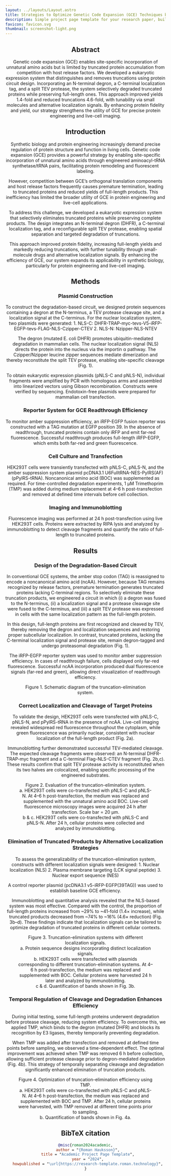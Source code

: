 ```yaml
---
layout: ../layouts/Layout.astro
title: Strategies to Optimize Genetic Code Expansion (GCE) Techniques by Reducing Truncated Protein Production
description: Simple project page template for your research paper, built with Astro and Tailwind CSS
favicon: favicon.svg
thumbnail: screenshot-light.png
---
```







<Header
  title={frontmatter.title}
  authors={[
    {
      name: "Linlin Li",
      url: "https://linlinbio.github.io",
      institution: "Wuhan University",
    },
    {
      name: "Miao Yu",
      institution: "Wuhan University",
      notes: ["*"],
    },
  ]}
  conference="Sep 2024 – Jun 2025"
  />


<HighlightedSection class="text-justify">

## Abstract

<section class="text-justify">
  Genetic code expansion (GCE) enables site-specific incorporation of unnatural amino acids but is limited by truncated protein accumulation from competition with host release factors. We developed a eukaryotic expression system that distinguishes and removes truncations using protein circuit design. Incorporating an N-terminal degron, a C-terminal localization tag, and a split TEV protease, the system selectively degraded truncated proteins while preserving full-length ones. This approach improved yields 1.4-fold and reduced truncations 4.6-fold, with tunability via small molecules and alternative localization signals. By enhancing protein fidelity and yield, our strategy strengthens the utility of GCE for precise protein engineering and live-cell imaging.
</section>

</HighlightedSection>


## Introduction

<section class="text-justify">
  Synthetic biology and protein engineering increasingly demand precise regulation of protein structure and function in living cells. Genetic code expansion (GCE) provides a powerful strategy by enabling site-specific incorporation of unnatural amino acids through engineered aminoacyl-tRNA synthetase/tRNA pairs, facilitating protein remodeling and fluorescent labeling.
  <p class="mt-4">
    However, competition between GCE’s orthogonal translation components and host release factors frequently causes premature termination, leading to truncated proteins and reduced yields of full-length products. This inefficiency has limited the broader utility of GCE in protein engineering and live-cell applications.
  </p>
  <p class="mt-4">
    To address this challenge, we developed a eukaryotic expression system that selectively eliminates truncated proteins while preserving complete products. The design integrates an N-terminal degron (DHFR), a C-terminal localization tag, and a reconfigurable split TEV protease, enabling spatial separation and targeted degradation of truncations.
  </p>
  <p class="mt-4">
    This approach improved protein fidelity, increasing full-length yields and markedly reducing truncations, with further tunability through small-molecule drugs and alternative localization signals. By enhancing the efficiency of GCE, our system expands its applicability in synthetic biology, particularly for protein engineering and live-cell imaging.
  </p>
</section>


<HighlightedSection class="text-justify">

## Methods
### Plasmid Construction
<section class="text-justify">
  To construct the degradation-based circuit, we designed protein sequences containing a degron at the N-terminus, a TEV protease cleavage site, and a localization signal at the C-terminus. For the nuclear localization system, two plasmids were generated:
  1. NLS-C: DHFR-TRAP-myc-tevs-V5-iRFP-EGFP-tevs-FLAG-NLS-Czipper-CTEV
  2. NLS-N: Nzipper-NLS-NTEV
  <p class="mt-4">
    The degron (mutated E. coli DHFR) promotes ubiquitin-mediated degradation in mammalian cells. The nuclear localization signal (NLS) directs the protein into the nucleus via the importin α pathway. The Czipper/Nzipper leucine zipper sequences mediate dimerization and thereby reconstitute the split TEV protease, enabling site-specific cleavage (Fig. 1).
  </p>
  <p class="mt-4">
    To obtain eukaryotic expression plasmids (pNLS-C and pNLS-N), individual fragments were amplified by PCR with homologous arms and assembled into linearized vectors using Gibson recombination. Constructs were verified by sequencing. Endotoxin-free plasmids were prepared for mammalian cell transfection.
  </p>
</section>

### Reporter System for GCE Readthrough Efficiency

<section class="text-justify">
  To monitor amber suppression efficiency, an iRFP-EGFP fusion reporter was constructed with a TAG mutation at EGFP position 39. In the absence of readthrough, truncated proteins contain only iRFP and emit far-red fluorescence. Successful readthrough produces full-length iRFP-EGFP, which emits both far-red and green fluorescence.
</section>

### Cell Culture and Transfection

<section class="text-justify">
  HEK293T cells were transiently transfected with pNLS-C, pNLS-N, and the amber suppression system plasmid pcDNA3.1 U6FulltRNA-NES-PylRS(AF) (pPylRS-tRNA). Noncanonical amino acid (BOC) was supplemented as required. For time-controlled degradation experiments, 1 μM Trimethoprim (TMP) was added during medium replacement at 4–6 h post-transfection and removed at defined time intervals before cell collection.
</section>

### Imaging and Immunoblotting

<section class="text-justify">
  Fluorescence imaging was performed at 24 h post-transfection using live HEK293T cells. Proteins were extracted by RIPA lysis and analyzed by immunoblotting to detect cleavage fragments and quantify the ratio of full-length to truncated proteins.
</section>

</HighlightedSection>


## Results
### Design of the Degradation-Based Circuit
<section class="text-justify">
  In conventional GCE systems, the amber stop codon (TAG) is reassigned to encode a noncanonical amino acid (ncAA). However, because TAG remains recognized by release factors, premature termination generates truncated proteins lacking C-terminal regions. To selectively eliminate these truncation products, we engineered a circuit in which (i) a degron was fused to the N-terminus, (ii) a localization signal and a protease cleavage site were fused to the C-terminus, and (iii) a split TEV protease was expressed in cells with the same localization pattern as the full-length protein.
  <p class="mt-4">
    In this design, full-length proteins are first recognized and cleaved by TEV, thereby removing the degron and localization sequences and restoring proper subcellular localization. In contrast, truncated proteins, lacking the C-terminal localization signal and protease site, remain degron-tagged and undergo proteasomal degradation (Fig. 1).
  </p>
  <p class="mt-4">
    The iRFP-EGFP reporter system was used to monitor amber suppression efficiency. In cases of readthrough failure, cells displayed only far-red fluorescence. Successful ncAA incorporation produced dual fluorescence signals (far-red and green), allowing direct visualization of readthrough efficiency.
  </p>
</section>

<Figure>
  <Image slot="figure" source={fig1} altText="Figure 1. Schematic diagram of the truncation-elimination system." />
  <div slot="caption">
    <div>Figure 1. Schematic diagram of the truncation-elimination system.</div>
  </div>
</Figure>

### Correct Localization and Cleavage of Target Proteins

<section class="text-justify">
  To validate the design, HEK293T cells were transfected with pNLS-C, pNLS-N, and pPylRS-tRNA in the presence of ncAA. Live-cell imaging revealed widespread red fluorescence throughout the cytoplasm, while green fluorescence was primarily nuclear, consistent with nuclear localization of the full-length product (Fig. 2a).
  <p class="mt-4">
    Immunoblotting further demonstrated successful TEV-mediated cleavage. The expected cleavage fragments were observed: an N-terminal DHFR-TRAP-myc fragment and a C-terminal Flag-NLS-CTEV fragment (Fig. 2b,c). These results confirm that split TEV protease activity is reconstituted when its two halves are colocalized, enabling specific processing of the engineered substrates.
  </p>
</section>

<Figure>
  <Image slot="figure" source={fig2} altText="Figure 2. Evaluation of the truncation-elimination system." />
  <div slot="caption">
    <div>Figure 2. Evaluation of the truncation-elimination system.</div>
    a. HEK293T cells were co-transfected with pNLS-C and pNLS-N. At 4–6 h post-transfection, the medium was replaced and supplemented with the unnatural amino acid BOC. Live-cell fluorescence microscopy images were acquired 24 h after transfection. Scale bar = 20 μm.<br/>
    b & c. HEK293T cells were co-transfected with pNLS-C and pNLS-N. After 24 h, cellular proteins were collected and analyzed by immunoblotting.
  </div>
</Figure>

### Elimination of Truncated Products by Alternative Localization Strategies

<section class="text-justify">
  To assess the generalizability of the truncation-elimination system, constructs with different localization signals were designed:
  1. Nuclear localization (NLS)
  2. Plasma membrane targeting (LCK signal peptide)
  3. Nuclear export sequence (NES)
  <p class="mt-4">
    A control reporter plasmid (pcDNA3.1 v5-iRFP-EGFP(39TAG)) was used to establish baseline GCE efficiency.
  </p>
  <p class="mt-4">
    Immunoblotting and quantitative analysis revealed that the NLS-based system was most effective. Compared with the control, the proportion of full-length proteins increased from ~29% to ~41-fold (1.4× increase), while truncated products decreased from ~74% to ~16% (4.6× reduction) (Fig. 3b–d). These findings indicate that localization signals can be tailored to optimize degradation of truncated proteins in different cellular contexts.
  </p>
</section>

<Figure>
  <Image slot="figure" source={fig3} altText="Figure 3. Truncation-elimination systems with different localization signals." />
  <div slot="caption">
    <div>Figure 3. Truncation-elimination systems with different localization signals.</div>
    a. Protein sequence designs incorporating distinct localization signals.<br/>
    b. HEK293T cells were transfected with plasmids corresponding to different truncation-elimination systems. At 4–6 h post-transfection, the medium was replaced and supplemented with BOC. Cellular proteins were harvested 24 h later and analyzed by immunoblotting.<br/>
    c & d. Quantification of bands shown in Fig. 3b.
  </div>
</Figure>

### Temporal Regulation of Cleavage and Degradation Enhances Efficiency
<section class="text-justify">
  During initial testing, some full-length proteins underwent degradation before protease cleavage, reducing system efficiency. To overcome this, we applied TMP, which binds to the degron (mutated DHFR) and blocks its recognition by E3 ligases, thereby temporarily preventing degradation.
  <p class="mt-4">
    When TMP was added after transfection and removed at defined time points before sampling, we observed a time-dependent effect. The optimal improvement was achieved when TMP was removed 6 h before collection, allowing sufficient protease cleavage prior to degron-mediated degradation (Fig. 4b). This strategy of temporally separating cleavage and degradation significantly enhanced elimination of truncation products.
  </p>
</section>

<Figure>
  <Image slot="figure" source={fig4} altText="123" />
  <div slot="caption">
    <div>Figure 4. Optimization of truncation-elimination efficiency using TMP.</div>
      a. HEK293T cells were co-transfected with pNLS-C and pNLS-N. At 4–6 h post-transfection, the medium was replaced and supplemented with BOC and TMP. After 24 h, cellular proteins were harvested, with TMP removed at different time points prior to sampling.<br/>
      b. Quantification of bands shown in Fig. 4a.
  </div>
</Figure>

## BibTeX citation

```bibtex
@misc{roman2024academic,
  author = "{Roman Hauksson}",
  title = "Academic Project Page Template",
  year = "2024",
  howpublished = "\url{https://research-template.roman.technology}",
}
```
